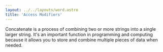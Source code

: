 ```yaml
---
layout: ../../layouts/word.astro
title: 'Access Modifiers'
---
```

Concatenate is a process of combining two or more strings into a single larger string. It's an important function in programming and computing because it allows you to store and combine multiple pieces of data when needed.